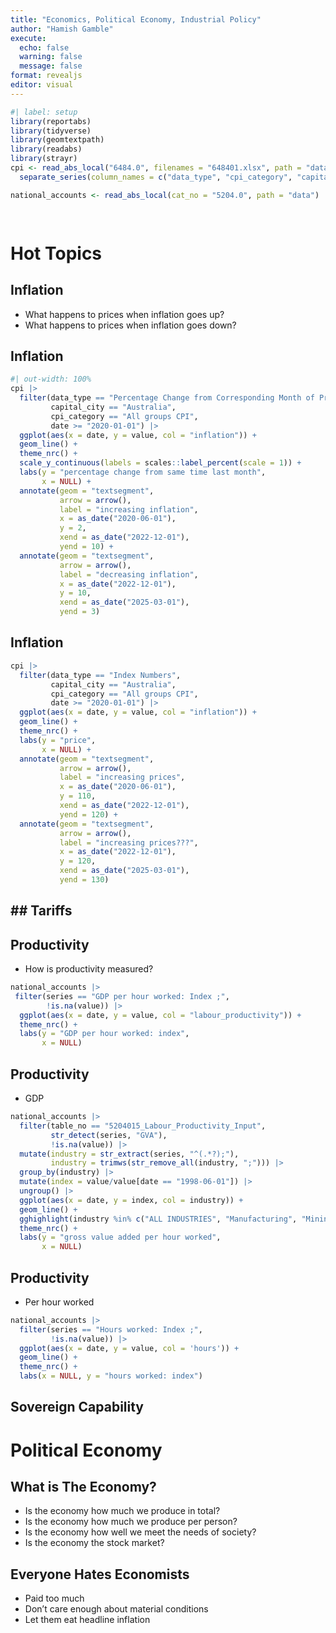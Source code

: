 ```yaml
---
title: "Economics, Political Economy, Industrial Policy"
author: "Hamish Gamble"
execute: 
  echo: false
  warning: false
  message: false
format: revealjs
editor: visual
---
```


```r
#| label: setup
library(reportabs)
library(tidyverse)
library(geomtextpath)
library(readabs)
library(strayr)
cpi <- read_abs_local("6484.0", filenames = "648401.xlsx", path = "data") |> 
  separate_series(column_names = c("data_type", "cpi_category", "capital_city"))

national_accounts <- read_abs_local(cat_no = "5204.0", path = "data")

  
```

# Hot Topics

## Inflation

- What happens to prices when inflation goes up?
- What happens to prices when inflation goes down?

## Inflation

```r
#| out-width: 100%
cpi |> 
  filter(data_type == "Percentage Change from Corresponding Month of Previous Year",
         capital_city == "Australia",
         cpi_category == "All groups CPI",
         date >= "2020-01-01") |> 
  ggplot(aes(x = date, y = value, col = "inflation")) +
  geom_line() +
  theme_nrc() +
  scale_y_continuous(labels = scales::label_percent(scale = 1)) + 
  labs(y = "percentage change from same time last month",
       x = NULL) +
  annotate(geom = "textsegment", 
           arrow = arrow(), 
           label = "increasing inflation",
           x = as_date("2020-06-01"), 
           y = 2,
           xend = as_date("2022-12-01"), 
           yend = 10) +
  annotate(geom = "textsegment", 
           arrow = arrow(),
           label = "decreasing inflation",
           x = as_date("2022-12-01"),
           y = 10,
           xend = as_date("2025-03-01"),
           yend = 3)
```

## Inflation

```r
cpi |> 
  filter(data_type == "Index Numbers",
         capital_city == "Australia",
         cpi_category == "All groups CPI",
         date >= "2020-01-01") |> 
  ggplot(aes(x = date, y = value, col = "inflation")) +
  geom_line() +
  theme_nrc() +
  labs(y = "price",
       x = NULL) +
  annotate(geom = "textsegment", 
           arrow = arrow(), 
           label = "increasing prices",
           x = as_date("2020-06-01"), 
           y = 110,
           xend = as_date("2022-12-01"), 
           yend = 120) +
  annotate(geom = "textsegment", 
           arrow = arrow(),
           label = "increasing prices???",
           x = as_date("2022-12-01"),
           y = 120,
           xend = as_date("2025-03-01"),
           yend = 130)
```

## Tariffs
- 

## Productivity
- How is productivity measured?

```r
national_accounts |> 
 filter(series == "GDP per hour worked: Index ;",
        !is.na(value)) |> 
  ggplot(aes(x = date, y = value, col = "labour_productivity")) +
  theme_nrc() +
  labs(y = "GDP per hour worked: index",
       x = NULL)
```

## Productivity
- GDP
```r
national_accounts |> 
  filter(table_no == "5204015_Labour_Productivity_Input",
         str_detect(series, "GVA"),
         !is.na(value)) |>
  mutate(industry = str_extract(series, "^(.*?);"),
         industry = trimws(str_remove_all(industry, ";"))) |> 
  group_by(industry) |> 
  mutate(index = value/value[date == "1998-06-01"]) |> 
  ungroup() |> 
  ggplot(aes(x = date, y = index, col = industry)) + 
  geom_line() +
  gghighlight(industry %in% c("ALL INDUSTRIES", "Manufacturing", "Mining")) +
  theme_nrc() +
  labs(y = "gross value added per hour worked",
       x = NULL)
```

## Productivity
- Per hour worked
```r
national_accounts |> 
  filter(series == "Hours worked: Index ;",
         !is.na(value)) |> 
  ggplot(aes(x = date, y = value, col = 'hours')) + 
  geom_line() + 
  theme_nrc() + 
  labs(x = NULL, y = "hours worked: index")
```

## Sovereign Capability

# Political Economy

## What is The Economy?
- Is the economy how much we produce in total?
- Is the economy how much we produce per person?
- Is the economy how well we meet the needs of society?
- Is the economy the stock market?

## Everyone Hates Economists
- Paid too much 
- Don't care enough about material conditions
- Let them eat headline inflation


